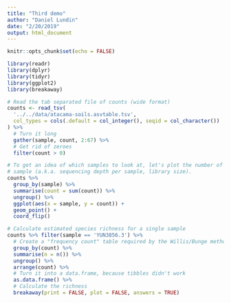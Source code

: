 ```yaml
---
title: "Third demo"
author: "Daniel Lundin"
date: "2/20/2019"
output: html_document
---
```


```r
knitr::opts_chunk$set(echo = FALSE)
```

```r
library(readr)
library(dplyr)
library(tidyr)
library(ggplot2)
library(breakaway)
```

```r
# Read the tab separated file of counts (wide format)
counts <- read_tsv(
  '../../data/atacama-soils.asvtable.tsv',
  col_types = cols(.default = col_integer(), seqid = col_character())
) %>%
  # Turn it long
  gather(sample, count, 2:67) %>%
  # Get rid of zeroes
  filter(count > 0)
```

```r
# To get an idea of which samples to look at, let's plot the number of counts per
# sample (a.k.a. sequencing depth per sample, library size).
counts %>%
  group_by(sample) %>%
  summarise(count = sum(count)) %>%
  ungroup() %>%
  ggplot(aes(x = sample, y = count)) +
  geom_point() +
  coord_flip()
```

```r
# Calculate estimated species richness for a single sample
counts %>% filter(sample == 'YUN3856.3') %>%
  # Create a "frequency count" table required by the Willis/Bunge methods
  group_by(count) %>%
  summarise(n = n()) %>%
  ungroup() %>%
  arrange(count) %>%
  # Turn it into a data.frame, because tibbles didn't work
  as.data.frame() %>%
  # Calculate the richness
  breakaway(print = FALSE, plot = FALSE, answers = TRUE)
```

